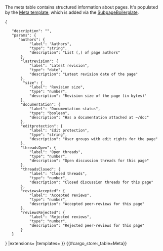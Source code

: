 <noinclude>
{{X/Template
|description=
{{#cargo_attach:_table=Meta
|size=Integer
|authors=List (,) of String
|lastrevision=Date
|documentation=Boolean
|threadsOpen=Integer
|threadsClosed=Integer
|reviewsAccepted=Integer
|reviewsRejected=Integer
|editprotection=String
}}

<p>The meta table contains structured information about pages. It's populated by the [[Template:X/Meta|Meta template]], which is added via the [[Template:X/Pages/SubpageBoilerplate|SubpageBoilerplate]].</p>

<templatedata>
{
    "description": "",
    "params": {
       "authors": {
            "label": "Authors",
            "type": "string",
            "description": "List (,) of page authors"
        },
        "lastrevision": {
            "label": "Latest revision",
            "type": "date",
            "description": "Latest revision date of the page"
        },
         "size": {
            "label": "Revision size",
            "type": "number",
            "description": "Revision size of the page (in bytes)"
        },
        "documentation": {
            "label": "Documentation status",
            "type": "boolean",
            "description": "Has a documentation attached at ~/doc"
        },
        "editprotection": {
            "label": "Edit protection",
            "type": "string",
            "description": "User groups with edit rights for the page"
        },
        "threadsOpen": {
            "label": "Open threads",
            "type": "number",
            "description": "Open discussion threads for this page"
        },
        "threadsClosed": {
            "label": "Closed threads",
            "type": "number",
            "description": "Closed discussion threads for this page"
        },
        "reviewsAccepted": {
            "label": "Accepted reviews",
            "type": "number",
            "description": "Accepted peer-reviews for this page"
        },
        "reviewsRejected": {
            "label": "Rejected reviews",
            "type": "number",
            "description": "Rejected peer-reviews for this page"
        }
    }
}</templatedata>
|extensions=
{{X/Template/Extension|extension=Cargo}}
|templates=
{{X/Template/Template|1|template=Section/Define}}
{{X/Template/Template|1|template=Section/Transclude}}
{{X/Template/Template|2|template=X/Pages/AddSubpage}}
{{X/Template/Template|3|template=X/Pages/SubpageBoilerplate}}
{{X/Template/Template|4|template=X/Meta}}
{{X/Template/Template|5|template=X/Decoder}}
{{X/Template/Template|5|template=X/Pages/AttachMetaTable}}
{{X/Template/Template|6|template=X/Pages/DeclareMetaTable}}
}}</noinclude>
<includeonly>{{#cargo_store:_table=Meta}}<nowiki /></includeonly>